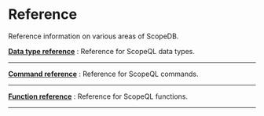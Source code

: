 # Reference

Reference information on various areas of ScopeDB.


[**Data type reference**](datatypes-overview)
: Reference for ScopeQL data types.

---

[**Command reference**](commands-overview)
: Reference for ScopeQL commands.

---

[**Function reference**](functions-overview)
: Reference for ScopeQL functions.

---
